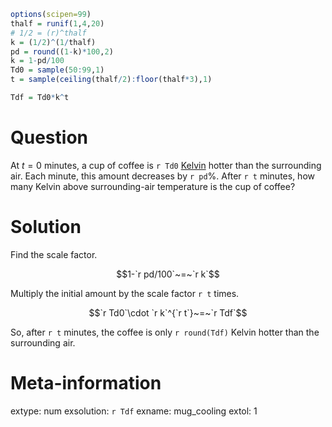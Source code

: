 ```r
options(scipen=99)
thalf = runif(1,4,20)
# 1/2 = (r)^thalf
k = (1/2)^(1/thalf)
pd = round((1-k)*100,2)
k = 1-pd/100
Td0 = sample(50:99,1)
t = sample(ceiling(thalf/2):floor(thalf*3),1)

Tdf = Td0*k^t
```

Question
========

At $t=0$ minutes, a cup of coffee is `r Td0` [Kelvin](https://en.wikipedia.org/wiki/Kelvin) hotter than the surrounding air. Each minute, this amount decreases by `r pd`%. After `r t` minutes, how many Kelvin above surrounding-air temperature is the cup of coffee?


Solution
========

Find the scale factor.

$$1-`r pd/100`~=~`r k`$$

Multiply the initial amount by the scale factor `r t` times.

$$`r Td0`\cdot `r k`^{`r t`}~=~`r Tdf`$$

So, after `r t` minutes, the coffee is only `r round(Tdf)` Kelvin hotter than the surrounding air.


Meta-information
============
extype: num
exsolution: `r Tdf`
exname: mug_cooling
extol: 1